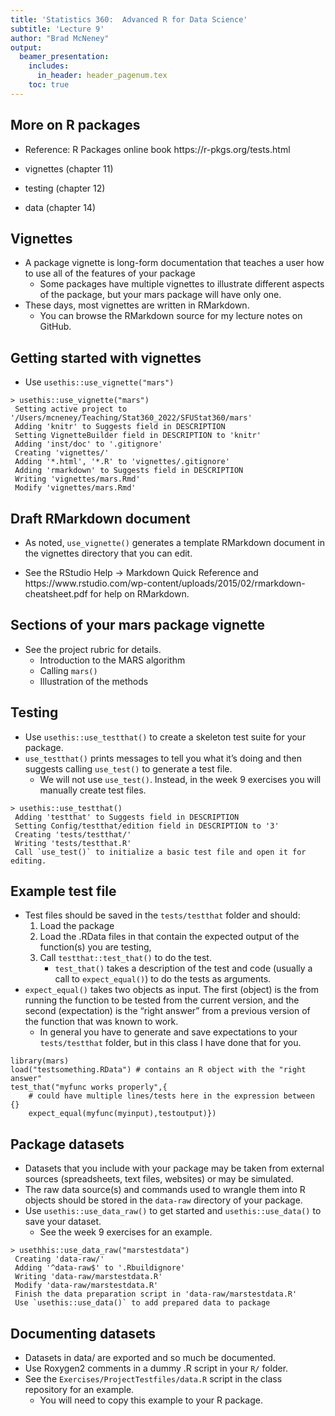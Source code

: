 ```yaml
---
title: 'Statistics 360:  Advanced R for Data Science'
subtitle: 'Lecture 9'
author: "Brad McNeney"
output: 
  beamer_presentation:
    includes:
      in_header: header_pagenum.tex
    toc: true
---
```


## More on R packages

* Reference: R Packages online book https://r-pkgs.org/tests.html

* vignettes (chapter 11)
* testing (chapter 12)
* data (chapter 14) 



## Vignettes

*  A package vignette is long-form documentation that
teaches a user how to use all of the features of your package
    * Some packages have multiple vignettes to illustrate 
    different aspects of the package, but your mars package
    will have only one.
* These days, most vignettes are written in RMarkdown.
    * You can browse the RMarkdown source for my lecture notes on
    GitHub.

## Getting started with vignettes

* Use `usethis::use_vignette("mars")`

\scriptsize

```
> usethis::use_vignette("mars")
 Setting active project to '/Users/mcneney/Teaching/Stat360_2022/SFUStat360/mars'
 Adding 'knitr' to Suggests field in DESCRIPTION
 Setting VignetteBuilder field in DESCRIPTION to 'knitr'
 Adding 'inst/doc' to '.gitignore'
 Creating 'vignettes/'
 Adding '*.html', '*.R' to 'vignettes/.gitignore'
 Adding 'rmarkdown' to Suggests field in DESCRIPTION
 Writing 'vignettes/mars.Rmd'
 Modify 'vignettes/mars.Rmd'
```

## Draft RMarkdown document

* As noted, `use_vignette()` generates a template RMarkdown document
in the vignettes directory that you can edit.

\scriptsize

* See the RStudio Help -> Markdown Quick Reference and https://www.rstudio.com/wp-content/uploads/2015/02/rmarkdown-cheatsheet.pdf
for help on RMarkdown.


## Sections of your mars package vignette

* See the project rubric for details.
    * Introduction to the MARS algorithm
    * Calling `mars()`
    * Illustration of the methods


## Testing

* Use `usethis::use_testthat()` to create a skeleton test suite 
for your package.
* `use_testthat()` prints messages to tell you what it's doing
and then suggests calling `use_test()` to generate a test file.
    * We will not use `use_test()`. Instead, in the week 9 exercises
    you will manually create test files.


\scriptsize

```
> usethis::use_testthat()
 Adding 'testthat' to Suggests field in DESCRIPTION
 Setting Config/testthat/edition field in DESCRIPTION to '3'
 Creating 'tests/testthat/'
 Writing 'tests/testthat.R'
 Call `use_test()` to initialize a basic test file and open it for editing.
```

## Example test file

* Test files should be saved in the `tests/testthat` folder and should:
    1. Load the package
    2. Load the .RData files in  that contain the expected output of
    the function(s) you are testing,
    3. Call `testthat::test_that()` to do the test.
        * `test_that()` takes a description of the test and 
        code (usually a call  to `expect_equal()`) to do the tests as arguments.
* `expect_equal()` takes two objects as input. The first (object) is the 
from running the function to be tested from the current version,
and the second (expectation) is the "right answer" from a previous version 
of the function that was known to work.
    * In general you have to generate and save expectations to your 
    `tests/testthat` folder, but in this class I have done that 
    for you.

\scriptsize

```
library(mars)
load("testsomething.RData") # contains an R object with the "right answer"
test_that("myfunc works properly",{
    # could have multiple lines/tests here in the expression between {}
    expect_equal(myfunc(myinput),testoutput)})
```

## Package datasets

* Datasets that you include with your package
may be taken from external sources (spreadsheets, text files, websites) or may be simulated. 
* The raw data source(s) and commands used to wrangle them into R objects should be stored in the `data-raw` directory of your package.
* Use `usethis::use_data_raw()` to get started and `usethis::use_data()`
to save your dataset.
    * See the week 9 exercises for an example.

\scriptsize
```
> usethhis::use_data_raw("marstestdata")
 Creating 'data-raw/'
 Adding '^data-raw$' to '.Rbuildignore'
 Writing 'data-raw/marstestdata.R'
 Modify 'data-raw/marstestdata.R'
 Finish the data preparation script in 'data-raw/marstestdata.R'
 Use `usethis::use_data()` to add prepared data to package
```

## Documenting datasets

* Datasets in data/ are exported and so much be documented.
* Use Roxygen2 comments in a dummy .R script in your `R/` folder.
* See the `Exercises/ProjectTestfiles/data.R` script in the 
class repository for an example.
    * You will need to copy this example to your R package.

